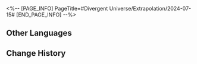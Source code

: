 <%-- [PAGE_INFO]
PageTitle=#Divergent Universe/Extrapolation/2024-07-15#
[END_PAGE_INFO] --%>
{{Event
|name              = Cyclical Extrapolation: Deconstruction of Solemnity
|image             = Event Cyclical Extrapolation Deconstruction of Solemnity.png
|type              = Cyclical Extrapolation
|time_known        = yes
|time_start        = 2024-07-15 04:00:00
|time_end          = 2024-07-22 03:59:59
}}

{{Cyclical Extrapolation
|curios     = Parallel Universe Walkie-Talkie
|equations  = Advisor Physician//Elation//Abundance//3;; Aether Phantom//Elation//Propagation//2;; Drifting Circus//Elation//Abundance//1
|trailblaze = 
|rewards    = Relic Remains*30; Lost Crystal*3
|boss_1_1   = Silvermane Lieutenant; Blaze Out of Space; Ice Out of Space; Guardian Shadow; Memory Zone Meme "Shell of Faded Rage"
|boss_1_2   = Disciples of Sanctus Medicus: Shape Shifter (Bug); The Ascended (Bug); Abundance Sprite: Malefic Ape (Bug); Senior Staff: Team Leader (Bug); Aurumaton Spectral Envoy (Bug); Dreamjolt Troupe's Beyond Overcooked (Bug); Dreamjolt Troupe's Sweet Gorilla (Bug); "Past Confined and Caged" (Bug); "Tomorrow in Harmonious Chords" (Bug); "Present Inebriated in Revelry" (Bug)
|boss_2_1   = Silvermane Lieutenant (Bug); Blaze Out of Space (Bug); Ice Out of Space (Bug); Guardian Shadow (Bug); Stormbringer (Bug)
|boss_2_2   = Svarog (Complete); Stellaron Hunter: Kafka (Complete); Abundant Ebon Deer (Complete); Cloud Knight Lieutenant: Yanqing (Complete); Memory Zone Meme "Something Unto Death" (Complete)
|boss_3     = Swarm: True Sting (Complete)
|rules      = You will not obtain Equations or Weighted Curios after achieving victory in Boss Domain; Obtain this week's Preset Constructs upon entering the first plane
}}

==Other Languages==
{{Other Languages
|en   = Cyclical Extrapolation: Deconstruction of Solemnity
|zhs  = 周期演算：解构严肃
|zht  = 週期演算：解構嚴肅
|ja   = 周期演算：厳威の解体
|ko   = 주기 연산: 빈틈없는 분석
|es   = Cálculo periódico: Deconstrucción de la solemnidad
|fr   = Calcul cyclique&nbsp;: Démantèlement solennel
|ru   = Цикличное вычисление: Строгость анализа
|th   = การคำนวณแบบรอบ: รื้อความเคร่งครัด
|vi   = Ngoại Suy Chu Kỳ: Giải Mã Nghiêm Túc
|de   = Zyklische Berechnung: Dekonstruktion des Ernstes
|id   = Kalkulasi Siklus: Rekonstruksi Keseriusan
|pt   = Extrapolação Cíclica: Desconstrução da Solenidade
}}

==Change History==
{{Change History|2.3}}